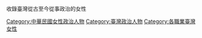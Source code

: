 {{Catnav|頁面分類|各種主題的頁面分類|按國家分類|各國人物|各國政治人物|台湾政治人物}}
{{Catnav|頁面分類|人物|各國人物|各國政治人物|台湾政治人物}}
{{Catnav|頁面分類|人物|各職業人物|政治人物|各國政治人物|台湾政治人物}}
{{Catnav|頁面分類|各種主題的頁面分類|按國家分類|各國政治|中華民國政治|台湾政治|台湾政治人物}}
{{Catnav|頁面分類|地理|国家|亚洲国家|中華民國|台灣|台湾政治|台湾政治人物}}
{{Catnav|頁面分類|地理|水體|海洋|太平洋|太平洋島嶼|台灣|台湾政治|台湾政治人物}}
{{Catnav|頁面分類|地理|地形|海洋|太平洋|太平洋島嶼|台灣|台湾政治|台湾政治人物}}
{{Catnav|頁面分類|地理|地形|岛屿|太平洋島嶼|台灣|台湾政治|台湾政治人物}}
{{Commons category|Female politicians of Taiwan}}
收錄臺灣從古至今從事政治的女性

[[Category:中華民國女性政治人物|Category:中華民國女性政治人物]]
[[Category:臺灣政治人物|Category:臺灣政治人物]]
[[Category:各職業臺灣女性|Category:各職業臺灣女性]]